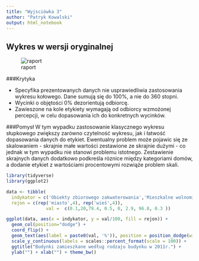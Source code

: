 ```yaml
---
title: "Wyjsciówka 3"
author: "Patryk Kowalski"
output: html_notebook
---
```

## Wykres w wersji oryginalnej
![raport](D:\mgr\wizualizacja_danych\screen_raport_wd3.png)

###Krytyka  

* Specyfika prezentowanych danych nie usprawiedliwia zastosowania wykresu kołowego. Dane sumują się do 100%, a nie do 360 stopni.
* Wycinki o objętości 0% dezorientują odbiorcę.
* Zawieszone na kole etykiety wymagają od odbiorcy wzmożonej percepcji, w celu dopasowania ich do konkretnych wycinków.

###Pomysł
W tym wypadku zastosowanie klasycznego wykresu słupkowego zwiększy zarówno czytelność wykresu, jak i łatwość dopasowania danych do etykiet. Ewentualny problem może pojawic się ze skalowaniem - skrajnie małe wartości zestawione ze skrajnie dużymi - co jednak w tym wypadku nie stanowi problemu istotnego. Zestawienie skrajnych danych dodatkowo podkreśla róznice między kategoriami domów, a dodanie etykiet z wartościami procentowymi rozwiąże problem skali.

```r
library(tidyverse)
library(ggplot2)

data <- tibble(
  indykator = c('Obiekty zbiorowego zakwaterowania','Mieszkalne wolnomieszkaniowe','Mieszkalne jednorodzinne', 'Niemieszkalne','Obiekty zbiorowego zakwaterowania','Mieszkalne wolnomieszkaniowe','Mieszkalne jednorodzinne', 'Niemieszkalne'),
  rejon = c(rep('miasto',4), rep('wieś',4)),
               val =  c(0.1,20,79.4, 0.5, 0, 2.9, 96.8, 0.3 ))

ggplot(data, aes(x = indykator, y = val/100, fill = rejon)) +
  geom_col(position="dodge") +
  coord_flip() +
  geom_text(aes(label = paste0(val, '%')), position = position_dodge(width = 1)) +
  scale_y_continuous(labels = scales::percent_format(scale = 100)) +
  ggtitle("Budynki zamieszkane według rodzaju budynku w 2011r.") +
  ylab("") + xlab("") + theme_bw()
```

